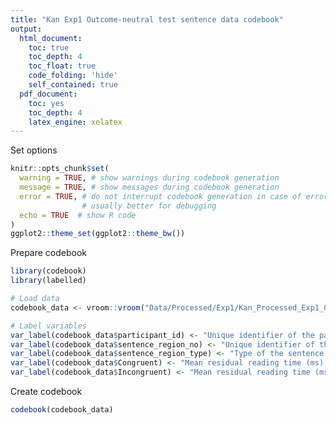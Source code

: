 ```yaml
---
title: "Kan Exp1 Outcome-neutral test sentence data codebook"
output:
  html_document:
    toc: true
    toc_depth: 4
    toc_float: true
    code_folding: 'hide'
    self_contained: true
  pdf_document:
    toc: yes
    toc_depth: 4
    latex_engine: xelatex
---
```


Set options

```r
knitr::opts_chunk$set(
  warning = TRUE, # show warnings during codebook generation
  message = TRUE, # show messages during codebook generation
  error = TRUE, # do not interrupt codebook generation in case of errors,
                # usually better for debugging
  echo = TRUE  # show R code
)
ggplot2::theme_set(ggplot2::theme_bw())

```

Prepare codebook

```r
library(codebook)
library(labelled)

# Load data
codebook_data <- vroom::vroom("Data/Processed/Exp1/Kan_Processed_Exp1_OutcomeNeutral_Sentence_data.tsv")

# Label variables
var_label(codebook_data$participant_id) <- "Unique identifier of the participant"
var_label(codebook_data$sentence_region_no) <- "Unique identifier of the sentence region"
var_label(codebook_data$sentence_region_type) <- "Type of the sentence region"
var_label(codebook_data$Congruent) <- "Mean residual reading time (ms) of the sentence regions in the congruent sentences"
var_label(codebook_data$Incongruent) <- "Mean residual reading time (ms) of the sentence regions in the incongruent sentences"
```

Create codebook

```r
codebook(codebook_data)
```
